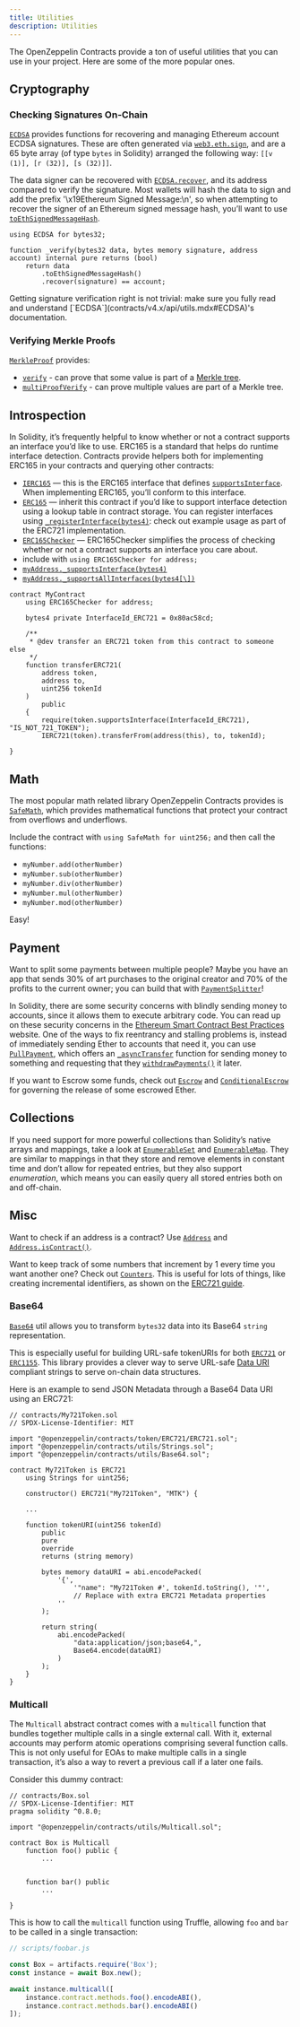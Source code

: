 ```yaml
---
title: Utilities
description: Utilities
---
```


The OpenZeppelin Contracts provide a ton of useful utilities that you can use in your project. Here are some of the more popular ones.

## Cryptography

### Checking Signatures On-Chain

[`ECDSA`](contracts/v4.x/api/utils.mdx#ECDSA) provides functions for recovering and managing Ethereum account ECDSA signatures. These are often generated via [`web3.eth.sign`](https://web3js.readthedocs.io/en/v1.7.3/web3-eth.html#sign), and are a 65 byte array (of type `bytes` in Solidity) arranged the following way: `[[v (1)], [r (32)], [s (32)]]`.

The data signer can be recovered with [`ECDSA.recover`](contracts/v4.x/api/utils.mdx#ECDSA-recover-bytes32-bytes-), and its address compared to verify the signature. Most wallets will hash the data to sign and add the prefix '\x19Ethereum Signed Message:\n', so when attempting to recover the signer of an Ethereum signed message hash, you’ll want to use [`toEthSignedMessageHash`](contracts/v4.x/api/utils.mdx#ECDSA-toEthSignedMessageHash-bytes32-).

```solidity
using ECDSA for bytes32;

function _verify(bytes32 data, bytes memory signature, address account) internal pure returns (bool) 
    return data
        .toEthSignedMessageHash()
        .recover(signature) == account;

```

<Callout type='warn'>
Getting signature verification right is not trivial: make sure you fully read and understand [`ECDSA`](contracts/v4.x/api/utils.mdx#ECDSA)'s documentation.
</Callout>

### Verifying Merkle Proofs

[`MerkleProof`](contracts/v4.x/api/utils.mdx#MerkleProof) provides:

* [`verify`](contracts/v4.x/api/utils.mdx#MerkleProof-verify-bytes32---bytes32-bytes32-) - can prove that some value is part of a [Merkle tree](https://en.wikipedia.org/wiki/Merkle_tree).
* [`multiProofVerify`](contracts/v4.x/api/utils.mdx#MerkleProof-multiProofVerify-bytes32-bytes32---bytes32---bool---) - can prove multiple values are part of a Merkle tree.

## Introspection

In Solidity, it’s frequently helpful to know whether or not a contract supports an interface you’d like to use. ERC165 is a standard that helps do runtime interface detection. Contracts provide helpers both for implementing ERC165 in your contracts and querying other contracts:

* [`IERC165`](contracts/v4.x/api/utils.mdx#IERC165) — this is the ERC165 interface that defines [`supportsInterface`](contracts/v4.x/api/utils.mdx#IERC165-supportsInterface-bytes4-). When implementing ERC165, you’ll conform to this interface.
* [`ERC165`](contracts/v4.x/api/utils.mdx#ERC165) — inherit this contract if you’d like to support interface detection using a lookup table in contract storage. You can register interfaces using [`_registerInterface(bytes4)`](contracts/v4.x/api/utils.mdx#ERC165-_registerInterface-bytes4-): check out example usage as part of the ERC721 implementation.
* [`ERC165Checker`](contracts/v4.x/api/utils.mdx#ERC165Checker) — ERC165Checker simplifies the process of checking whether or not a contract supports an interface you care about.
* include with `using ERC165Checker for address;`
* [`myAddress._supportsInterface(bytes4)`](contracts/v4.x/api/utils.mdx#ERC165Checker-_supportsInterface-address-bytes4-)
* [`myAddress._supportsAllInterfaces(bytes4[\])`](contracts/v4.x/api/utils.mdx#ERC165Checker-_supportsAllInterfaces-address-bytes4---)

```solidity
contract MyContract 
    using ERC165Checker for address;

    bytes4 private InterfaceId_ERC721 = 0x80ac58cd;

    /**
     * @dev transfer an ERC721 token from this contract to someone else
     */
    function transferERC721(
        address token,
        address to,
        uint256 tokenId
    )
        public
    {
        require(token.supportsInterface(InterfaceId_ERC721), "IS_NOT_721_TOKEN");
        IERC721(token).transferFrom(address(this), to, tokenId);
    
}
```

## Math

The most popular math related library OpenZeppelin Contracts provides is [`SafeMath`](contracts/v4.x/api/utils.mdx#SafeMath), which provides mathematical functions that protect your contract from overflows and underflows.

Include the contract with `using SafeMath for uint256;` and then call the functions:

* `myNumber.add(otherNumber)`
* `myNumber.sub(otherNumber)`
* `myNumber.div(otherNumber)`
* `myNumber.mul(otherNumber)`
* `myNumber.mod(otherNumber)`

Easy!

## Payment

Want to split some payments between multiple people? Maybe you have an app that sends 30% of art purchases to the original creator and 70% of the profits to the current owner; you can build that with [`PaymentSplitter`](contracts/v4.x/api/finance.mdx#PaymentSplitter)!

In Solidity, there are some security concerns with blindly sending money to accounts, since it allows them to execute arbitrary code. You can read up on these security concerns in the [Ethereum Smart Contract Best Practices](https://consensys.github.io/smart-contract-best-practices/) website. One of the ways to fix reentrancy and stalling problems is, instead of immediately sending Ether to accounts that need it, you can use [`PullPayment`](contracts/v4.x/api/security.mdx#PullPayment), which offers an [`_asyncTransfer`](contracts/v4.x/api/security.mdx#PullPayment-_asyncTransfer-address-uint256-) function for sending money to something and requesting that they [`withdrawPayments()`](contracts/v4.x/api/security.mdx#PullPayment-withdrawPayments-address-payable-) it later.

If you want to Escrow some funds, check out [`Escrow`](contracts/v4.x/api/utils.mdx#Escrow) and [`ConditionalEscrow`](contracts/v4.x/api/utils.mdx#ConditionalEscrow) for governing the release of some escrowed Ether.

## Collections

If you need support for more powerful collections than Solidity’s native arrays and mappings, take a look at [`EnumerableSet`](contracts/v4.x/api/utils.mdx#EnumerableSet) and [`EnumerableMap`](contracts/v4.x/api/utils.mdx#EnumerableMap). They are similar to mappings in that they store and remove elements in constant time and don’t allow for repeated entries, but they also support _enumeration_, which means you can easily query all stored entries both on and off-chain.

## Misc

Want to check if an address is a contract? Use [`Address`](contracts/v4.x/api/utils.mdx#Address) and [`Address.isContract()`](contracts/v4.x/api/utils.mdx#Address-isContract-address-).

Want to keep track of some numbers that increment by 1 every time you want another one? Check out [`Counters`](contracts/v4.x/api/utils.mdx#Counters). This is useful for lots of things, like creating incremental identifiers, as shown on the [ERC721 guide](erc721.mdx).

### Base64

[`Base64`](contracts/v4.x/api/utils.mdx#Base64) util allows you to transform `bytes32` data into its Base64 `string` representation. 

This is especially useful for building URL-safe tokenURIs for both [`ERC721`](contracts/v4.x/api/token/ERC721.mdx#IERC721Metadata-tokenURI-uint256-) or [`ERC1155`](contracts/v4.x/api/token/ERC1155.mdx#IERC1155MetadataURI-uri-uint256-). This library provides a clever way to serve URL-safe [Data URI](https://developer.mozilla.org/docs/Web/HTTP/Basics_of_HTTP/Data_URIs/) compliant strings to serve on-chain data structures.

Here is an example to send JSON Metadata through a Base64 Data URI using an ERC721:

```solidity
// contracts/My721Token.sol
// SPDX-License-Identifier: MIT

import "@openzeppelin/contracts/token/ERC721/ERC721.sol";
import "@openzeppelin/contracts/utils/Strings.sol";
import "@openzeppelin/contracts/utils/Base64.sol";

contract My721Token is ERC721 
    using Strings for uint256;

    constructor() ERC721("My721Token", "MTK") {
    
    ...

    function tokenURI(uint256 tokenId)
        public
        pure
        override
        returns (string memory)
    
        bytes memory dataURI = abi.encodePacked(
            '{',
                '"name": "My721Token #', tokenId.toString(), '"',
                // Replace with extra ERC721 Metadata properties
            ''
        );

        return string(
            abi.encodePacked(
                "data:application/json;base64,", 
                Base64.encode(dataURI)
            )
        );
    }
}
```

### Multicall

The `Multicall` abstract contract comes with a `multicall` function that bundles together multiple calls in a single external call. With it, external accounts may perform atomic operations comprising several function calls. This is not only useful for EOAs to make multiple calls in a single transaction, it’s also a way to revert a previous call if a later one fails.

Consider this dummy contract:

```solidity
// contracts/Box.sol
// SPDX-License-Identifier: MIT
pragma solidity ^0.8.0;

import "@openzeppelin/contracts/utils/Multicall.sol";

contract Box is Multicall 
    function foo() public {
        ...
    

    function bar() public 
        ...
    
}
```

This is how to call the `multicall` function using Truffle, allowing `foo` and `bar` to be called in a single transaction:
```javascript
// scripts/foobar.js

const Box = artifacts.require('Box');
const instance = await Box.new();

await instance.multicall([
    instance.contract.methods.foo().encodeABI(),
    instance.contract.methods.bar().encodeABI()
]);
```
